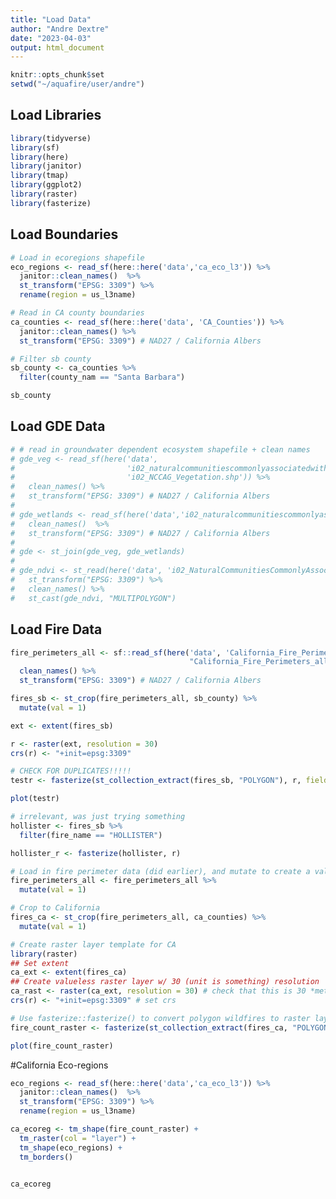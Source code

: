 ```yaml
---
title: "Load Data"
author: "Andre Dextre"
date: "2023-04-03"
output: html_document
---
```


```r
knitr::opts_chunk$set
setwd("~/aquafire/user/andre")
```

## Load Libraries
```r
library(tidyverse)
library(sf)
library(here)
library(janitor)
library(tmap)
library(ggplot2)
library(raster)
library(fasterize)
```

## Load Boundaries
```r
# Load in ecoregions shapefile
eco_regions <- read_sf(here::here('data','ca_eco_l3')) %>% 
  janitor::clean_names()  %>% 
  st_transform("EPSG: 3309") %>% 
  rename(region = us_l3name)

# Read in CA county boundaries
ca_counties <- read_sf(here::here('data', 'CA_Counties')) %>% 
  janitor::clean_names() %>% 
  st_transform("EPSG: 3309") # NAD27 / California Albers

# Filter sb county
sb_county <- ca_counties %>% 
  filter(county_nam == "Santa Barbara")

sb_county
```

## Load GDE Data
```r
# # read in groundwater dependent ecosystem shapefile + clean names
# gde_veg <- read_sf(here('data',
#                         'i02_naturalcommunitiescommonlyassociatedwithgroundwater',
#                         'i02_NCCAG_Vegetation.shp')) %>% 
#   clean_names() %>% 
#   st_transform("EPSG: 3309") # NAD27 / California Albers
# 
# gde_wetlands <- read_sf(here('data','i02_naturalcommunitiescommonlyassociatedwithgroundwater','i02_NCCAG_Wetlands.shp')) %>% 
#   clean_names()  %>% 
#   st_transform("EPSG: 3309") # NAD27 / California Albers
# 
# gde <- st_join(gde_veg, gde_wetlands)
# 
# gde_ndvi <- st_read(here('data', 'i02_NaturalCommunitiesCommonlyAssociatedwithGroundwater_v2_0.gdb')) %>% 
#   st_transform("EPSG: 3309") %>% 
#   clean_names() %>% 
#   st_cast(gde_ndvi, "MULTIPOLYGON")
```

## Load Fire Data
```r
fire_perimeters_all <- sf::read_sf(here('data', 'California_Fire_Perimeters_all', 
                                        "California_Fire_Perimeters_all" )) %>% 
  clean_names() %>% 
  st_transform("EPSG: 3309") # NAD27 / California Albers
```

```r
fires_sb <- st_crop(fire_perimeters_all, sb_county) %>%
  mutate(val = 1)

ext <- extent(fires_sb)

r <- raster(ext, resolution = 30) 
crs(r) <- "+init=epsg:3309"

# CHECK FOR DUPLICATES!!!!! 
testr <- fasterize(st_collection_extract(fires_sb, "POLYGON"), r, field = "val", fun = "sum", background = 0)

plot(testr)
```


```r
# irrelevant, was just trying something 
hollister <- fires_sb %>%
  filter(fire_name == "HOLLISTER")

hollister_r <- fasterize(hollister, r)
```

```r
# Load in fire perimeter data (did earlier), and mutate to create a value column. each fire has a value of 1. This will be used for summing fires. 
fire_perimeters_all <- fire_perimeters_all %>%
  mutate(val = 1)

# Crop to California
fires_ca <- st_crop(fire_perimeters_all, ca_counties) %>%
  mutate(val = 1)

# Create raster layer template for CA 
library(raster)
## Set extent
ca_ext <- extent(fires_ca)
## Create valueless raster layer w/ 30 (unit is something) resolution 
ca_rast <- raster(ca_ext, resolution = 30) # check that this is 30 *meters* 
crs(r) <- "+init=epsg:3309" # set crs

# Use fasterize::fasterize() to convert polygon wildfires to raster layer based on raster template ## FUTURE US: REMEMBER TO CHECK FOR DUPLICATES!!!!! 
fire_count_raster <- fasterize(st_collection_extract(fires_ca, "POLYGON"), ca_rast, field = "val", fun = "sum", background = 0)

plot(fire_count_raster)
```
#California Eco-regions
```r
eco_regions <- read_sf(here::here('data','ca_eco_l3')) %>% 
  janitor::clean_names()  %>% 
  st_transform("EPSG: 3309") %>% 
  rename(region = us_l3name)

ca_ecoreg <- tm_shape(fire_count_raster) +
  tm_raster(col = "layer") +
  tm_shape(eco_regions) +
  tm_borders() 
  

ca_ecoreg

```

